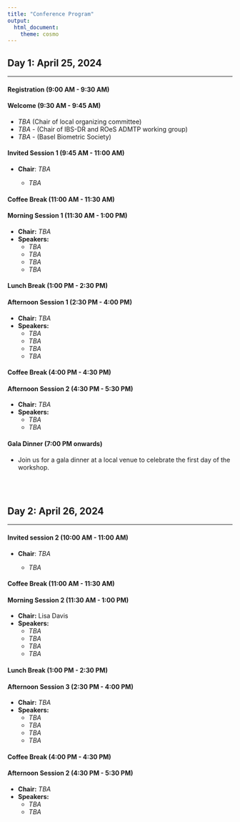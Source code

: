 ---
title: "Conference Program"
output:
  html_document:
    theme: cosmo
---

<style type="text/css">
h1.title {
  font-size: 36px;
  color: DarkRed;
  text-align: center;
}
</style>
  
<!-- # Adaptive Designs and Multiple Testing Procedures Workshop -->  
  
## **Day 1: April 25, 2024**

<hr>

#### Registration (9:00 AM - 9:30 AM)

#### Welcome (9:30 AM - 9:45 AM)

  - *TBA* (Chair of local organizing committee)
  - *TBA* - (Chair of IBS-DR and ROeS ADMTP working group)
  - *TBA* - (Basel Biometric Society)
  
#### Invited Session 1 (9:45 AM - 11:00 AM)

- **Chair**: *TBA*

  - *TBA*

  
#### Coffee Break (11:00 AM - 11:30 AM)
  
#### Morning Session 1 (11:30 AM - 1:00 PM)

- **Chair:** *TBA*
- **Speakers:**
  - *TBA*
  - *TBA*
  - *TBA*
  - *TBA*
  
#### Lunch Break (1:00 PM - 2:30 PM)
  
#### Afternoon Session 1 (2:30 PM - 4:00 PM)

- **Chair:** *TBA*
- **Speakers:**
  - *TBA*
  - *TBA*
  - *TBA*
  - *TBA*
  
#### Coffee Break (4:00 PM - 4:30 PM)
  
#### Afternoon Session 2 (4:30 PM - 5:30 PM)

- **Chair:** *TBA*
- **Speakers:**
  - *TBA*
  - *TBA*
  
#### Gala Dinner (7:00 PM onwards)

- Join us for a gala dinner at a local venue to celebrate the first day of the workshop.

</br>
</br>

## **Day 2: April 26, 2024**

<hr>

#### Invited session 2 (10:00 AM - 11:00 AM)

- **Chair**: *TBA*

  - *TBA*

#### Coffee Break (11:00 AM - 11:30 AM)
  
#### Morning Session 2 (11:30 AM - 1:00 PM)

- **Chair:** Lisa Davis
- **Speakers:**
  - *TBA*
  - *TBA*
  - *TBA*
  - *TBA*
  
#### Lunch Break (1:00 PM - 2:30 PM)
  
#### Afternoon Session 3 (2:30 PM - 4:00 PM)

- **Chair:** *TBA*
- **Speakers:**
  - *TBA*
  - *TBA*
  - *TBA*
  - *TBA*
  
#### Coffee Break (4:00 PM - 4:30 PM)
  
#### Afternoon Session 2 (4:30 PM - 5:30 PM)

- **Chair:** *TBA*
- **Speakers:**
  - *TBA*
  - *TBA*

  
